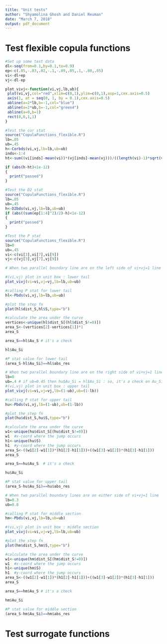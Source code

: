 ```yaml
---
title: "Unit tests"
author: "Shyamolina Ghosh and Daniel Reuman"
date: "March 7, 2018"
output: pdf_document
---
```


# Test flexible copula functions

<!--Set up some test data-->
```r
#Set up some test data
dl<-seq(from=0.1,by=0.1,to=0.9)
ep<-c(.05,-.03,.02,-.1,-.09,.05,.1,-.08,.05)
vi<-dl+ep
vj<-dl-ep
```

```r
plot_vivj<-function(vi,vj,lb,ub){
 plot(vi,vj,col="red",xlim=c(0,1),ylim=c(0,1),asp=1,cex.axis=0.5)
 axis(1, at = seq(0, 1, by = 0.1),cex.axis=0.5)
 abline(a=2*lb,b=-1,col="blue")
 abline(a=2*ub,b=-1,col="green4")
 abline(a=0,b=1)
 rect(0,0,1,1)
}
```

<!--Test the cor stat-->
```r
#Test the cor stat
source("CopulaFunctions_flexible.R")
lb=.05
ub=.45
h<-Corbds(vi,vj,lb=lb,ub=ub)
inds<-1:4
ht<-sum((vi[inds]-mean(vi))*(vj[inds]-mean(vj)))/((length(vi)-1)*sqrt(var(vi)*var(vj)))

if (abs(h-ht)<1e-12)
{
  print("passed")
}
```

<!--Test the D2 stat-->
```r
#Test the D2 stat
source("CopulaFunctions_flexible.R")
lb=.05
ub=.45
h<-D2bds(vi,vj,lb=lb,ub=ub)
if (abs((sum(ep[1:4]^2)/2)-h)<1e-12)
{
  print("passed")
}
```

<!--Test the P stat-->
```r
#Test the P stat
source("CopulaFunctions_flexible.R")
lb=0
ub=.45
vi<-c(vi[3],vi[7],vi[9])
vj<-c(vj[3],vj[7],vj[9])

# When two parallel boundary line are on the left side of vi+vj=1 line

#(vi,vj) plot in unit box : lower tail
plot_vivj(vi=vi,vj=vj,lb=lb,ub=ub)

#calling P stat for lower tail
hl<-Pbds(vi,vj,lb=lb,ub=ub)

#plot the step fn
plot(hl$dist_S,hl$S,type="b")

#calculate the area under the curve 
vertices<-unique(hl$dist_S[(hl$dist_S!=0)])
area_S<-(vertices[2]-vertices[1])*1
area_S

area_S==hl$Au_S # it's a check

hl$Au_Si

#P stat value for lower tail
(area_S-hl$Au_Si)==hl$abs_res

# When two parallel boundary line are on the right side of vi+vj=1 line
lb=0
ub=.4 # if ub=0.45 then hu$Au_Si = hl$Au_Si : so, it's a check on Au_Si
#(vi,vj) plot in unit box : upper tail
plot_vivj(vi=vi,vj=vj,lb=(1-ub),ub=(1-lb))

#calling P stat for upper tail
hu<-Pbds(vi,vj,lb=(1-ub),ub=(1-lb))

#plot the step fn
plot(hu$dist_S,hu$S,type="b")

#calculate the area under the curve 
w1<-unique(hu$dist_S[(hu$dist_S!=0)])
w1  #x-coord where the jump occurs
h1<-unique(hu$S)
h1  #y-coord where the jump occurs
area_S<-((w1[2]-w1[1])*(h1[2]-h1[1]))+((w1[3]-w1[2])*(h1[3]-h1[1]))
area_S

area_S==hu$Au_S  # it's a check

hu$Au_Si

#P stat value for upper tail
(area_S-hu$Au_Si)==hu$abs_res 

# When two parallel boundary lines are on either side of vi+vj=1 line
lb=0.3
ub=0.8

#calling P stat for middle section
hm<-Pbds(vi,vj,lb=lb,ub=ub)

#(vi,vj) plot in unit box : middle section
plot_vivj(vi=vi,vj=vj,lb=lb,ub=ub)

#plot the step fn
plot(hm$dist_S,hm$S,type="b")

#calculate the area under the curve 
w1<-unique(hm$dist_S[(hm$dist_S!=0)])
w1  #x-coord where the jump occurs
h1<-unique(hm$S)
h1  #y-coord where the jump occurs
area_S<-((w1[2]-w1[1])*(h1[2]-h1[1]))+((w1[3]-w1[2])*(h1[3]-h1[1]))
area_S

area_S==hm$Au_S # it's a check

hm$Au_Si

#P stat value for middle section
(area_S-hm$Au_Si)==hm$abs_res
```

# Test surrogate functions


<!--Shya to add headers for other things that need to be tested, and let's discuss before you add the tests themselves-->
